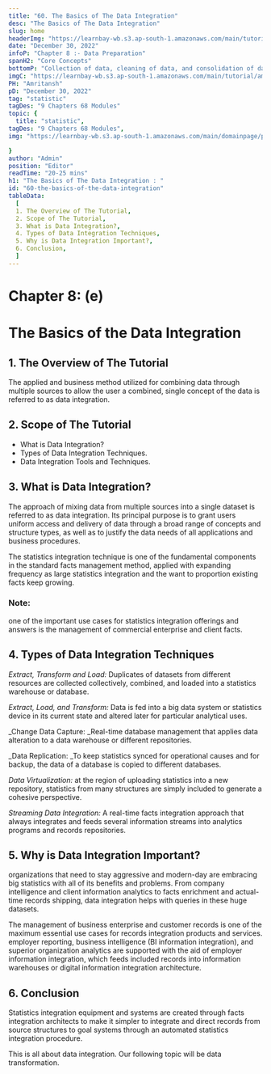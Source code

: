 ```yaml
---
title: "60. The Basics of The Data Integration"
desc: "The Basics of The Data Integration"
slug: home
headerImg: "https://learnbay-wb.s3.ap-south-1.amazonaws.com/main/tutorial/Statistics+Header.png"
date: "December 30, 2022"
infoP: "Chapter 8 :- Data Preparation"
spanH2: "Core Concepts"
bottomP: "Collection of data, cleaning of data, and consolidation of data into a single file or data table are all steps in the process of data preparation, which is done largely for analytical purposes."
imgC: "https://learnbay-wb.s3.ap-south-1.amazonaws.com/main/tutorial/amritansh.png"
PH: "Amritansh"
pD: "December 30, 2022"
tag: "statistic"
tagDes: "9 Chapters 68 Modules"
topic: {
  title: "statistic",
tagDes: "9 Chapters 68 Modules",
img: "https://learnbay-wb.s3.ap-south-1.amazonaws.com/main/domainpage/pie-chart.png"

}
author: "Admin"
position: "Editor"
readTime: "20-25 mins"
h1: "The Basics of The Data Integration : "
id: "60-the-basics-of-the-data-integration"
tableData:
  [
  1. The Overview of The Tutorial, 
  2. Scope of The Tutorial,  
  3. What is Data Integration?,  
  4. Types of Data Integration Techniques, 
  5. Why is Data Integration Important?,
  6. Conclusion,
  ]
---
```


# **Chapter 8: (e)**


# **The Basics of the Data Integration**


## 1. The Overview of The Tutorial

The applied and business method utilized for combining data through multiple sources to allow the user a combined, single concept of the data is referred to as data integration.


## 2. Scope of The Tutorial



* What is Data Integration?
* Types of Data Integration Techniques.
* Data Integration Tools and Techniques.


## 3. What is Data Integration?

The approach of mixing data from multiple sources into a single dataset is referred to as data integration. Its principal purpose is to grant users uniform access and delivery of data through a broad range of concepts and structure types, as well as to justify the data needs of all applications and business procedures.

The statistics integration technique is one of the fundamental components in the standard facts management method, applied with expanding frequency as large statistics integration and the want to proportion existing facts keep growing.


### **Note:**

one of the important use cases for statistics integration offerings and answers is the management of commercial enterprise and client facts.


## 4. Types of Data Integration Techniques

_Extract, Transform and Load:_ Duplicates of datasets from different resources are collected collectively, combined, and loaded into a statistics warehouse or database.

_Extract, Load, and Transform:_ Data is fed into a big data system or statistics device in its current state and altered later for particular analytical uses.

_Change Data Capture: _Real-time database management that applies data alteration to a data warehouse or different repositories.

_Data Replication: _To keep statistics synced for operational causes and for backup, the data of a database is copied to different databases.

_Data Virtualization:_ at the region of uploading statistics into a new repository, statistics from many structures are simply included to generate a cohesive perspective.

_Streaming Data Integration:_ A real-time facts integration approach that always integrates and feeds several information streams into analytics programs and records repositories.


## 5. Why is Data Integration Important?

organizations that need to stay aggressive and modern-day are embracing big statistics with all of its benefits and problems. From company intelligence and client information analytics to facts enrichment and actual-time records shipping, data integration helps with queries in these huge datasets.

The management of business enterprise and customer records is one of the maximum essential use cases for records integration products and services. employer reporting, business intelligence (BI information integration), and superior organization analytics are supported with the aid of employer information integration, which feeds included records into information warehouses or digital information integration architecture.


## 6. Conclusion

Statistics integration equipment and systems are created through facts integration architects to make it simpler to integrate and direct records from source structures to goal systems through an automated statistics integration procedure.

This is all about data integration. Our following topic will be data transformation.